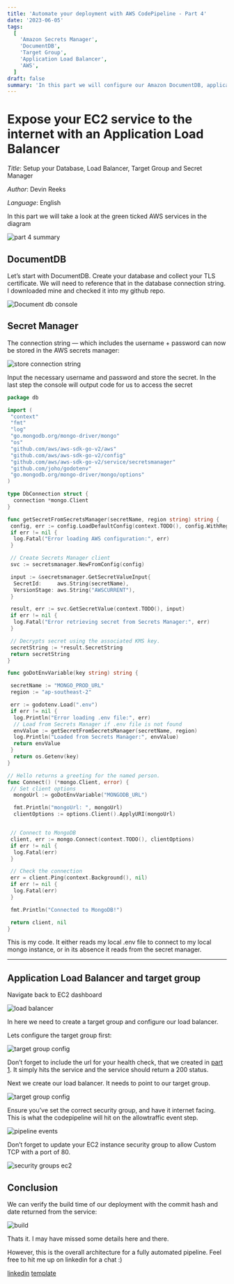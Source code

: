 ```yaml
---
title: 'Automate your deployment with AWS CodePipeline - Part 4'
date: '2023-06-05'
tags:
  [
    'Amazon Secrets Manager',
    'DocumentDB',
    'Target Group',
    'Application Load Balancer',
    'AWS',
  ]
draft: false
summary: 'In this part we will configure our Amazon DocumentDB, application load balancer, target group and secret manager'
---
```


# Expose your EC2 service to the internet with an Application Load Balancer

_Title_: Setup your Database, Load Balancer, Target Group and Secret Manager

_Author_: Devin Reeks

_Language_: English

In this part we will take a look at the green ticked AWS services in the diagram

![part 4 summary](https://dev-blog-v86e.vercel.app/static/images/part-4-summary.png)

## DocumentDB

Let’s start with DocumentDB. Create your database and collect your TLS certificate. We will need to reference that in the database connection string. I downloaded mine and checked it into my github repo.

![Document db console](https://dev-blog-v86e.vercel.app/static/images/documentdb-setup.png)

## Secret Manager

The connection string — which includes the username + password can now be stored in the AWS secrets manager:

![store connection string](https://dev-blog-v86e.vercel.app/static/images/secret-manager.png)

Input the necessary username and password and store the secret. In the last step the console will output code for us to access the secret

```go
package db

import (
 "context"
 "fmt"
 "log"
 "go.mongodb.org/mongo-driver/mongo"
 "os"
 "github.com/aws/aws-sdk-go-v2/aws"
 "github.com/aws/aws-sdk-go-v2/config"
 "github.com/aws/aws-sdk-go-v2/service/secretsmanager"
 "github.com/joho/godotenv"
 "go.mongodb.org/mongo-driver/mongo/options"
)

type DbConnection struct {
  connection *mongo.Client
}

func getSecretFromSecretsManager(secretName, region string) string {
 config, err := config.LoadDefaultConfig(context.TODO(), config.WithRegion(region))
 if err != nil {
  log.Fatal("Error loading AWS configuration:", err)
 }

 // Create Secrets Manager client
 svc := secretsmanager.NewFromConfig(config)

 input := &secretsmanager.GetSecretValueInput{
  SecretId:     aws.String(secretName),
  VersionStage: aws.String("AWSCURRENT"),
 }

 result, err := svc.GetSecretValue(context.TODO(), input)
 if err != nil {
  log.Fatal("Error retrieving secret from Secrets Manager:", err)
 }

 // Decrypts secret using the associated KMS key.
 secretString := *result.SecretString
 return secretString
}

func goDotEnvVariable(key string) string {

 secretName := "MONGO_PROD_URL"
 region := "ap-southeast-2"

 err := godotenv.Load(".env")
 if err != nil {
  log.Println("Error loading .env file:", err)
  // Load from Secrets Manager if .env file is not found
  envValue := getSecretFromSecretsManager(secretName, region)
  log.Println("Loaded from Secrets Manager:", envValue)
  return envValue
 }
  return os.Getenv(key)
}

// Hello returns a greeting for the named person.
func Connect() (*mongo.Client, error) {
 // Set client options
  mongoUrl := goDotEnvVariable("MONGODB_URL")

  fmt.Println("mongoUrl: ", mongoUrl)
  clientOptions := options.Client().ApplyURI(mongoUrl)


 // Connect to MongoDB
 client, err := mongo.Connect(context.TODO(), clientOptions)
 if err != nil {
  log.Fatal(err)
 }

 // Check the connection
 err = client.Ping(context.Background(), nil)
 if err != nil {
  log.Fatal(err)
 }

 fmt.Println("Connected to MongoDB!")

 return client, nil
}

```

This is my code. It either reads my local .env file to connect to my local mongo instance, or in its absence it reads from the secret manager.

---

## Application Load Balancer and target group

Navigate back to EC2 dashboard

![load balancer](https://dev-blog-v86e.vercel.app/static/images/load-balancer.png)

In here we need to create a target group and configure our load balancer.

Lets configure the target group first:

![target group config](https://dev-blog-v86e.vercel.app/static/images/health-check.png)

Don’t forget to include the url for your health check, that we created in [part 1]("https://dev-blog-v86e.vercel.app/blog/automate-deploy-part-1"). It simply hits the service and the service should return a 200 status.

Next we create our load balancer. It needs to point to our target group.

![target group config](https://dev-blog-v86e.vercel.app/static/images/target-groups.png)

Ensure you’ve set the correct security group, and have it internet facing. This is what the codepipeline will hit on the allowtraffic event step.

![pipeline events](https://dev-blog-v86e.vercel.app/static/images/pipeline-events.png)

Don’t forget to update your EC2 instance security group to allow Custom TCP with a port of 80.

![security groups ec2](https://dev-blog-v86e.vercel.app/static/images/security-group-ec2.png)

## Conclusion

We can verify the build time of our deployment with the commit hash and date returned from the service:

![build](https://dev-blog-v86e.vercel.app/static/images/verify.png)

Thats it. I may have missed some details here and there.

However, this is the overall architecture for a fully automated pipeline. Feel free to hit me up on linkedin for a chat :)

[linkedin](https://www.linkedin.com/in/devin-reeks-85aa92b3/) [template](https://github.com/createdform/created-server)
